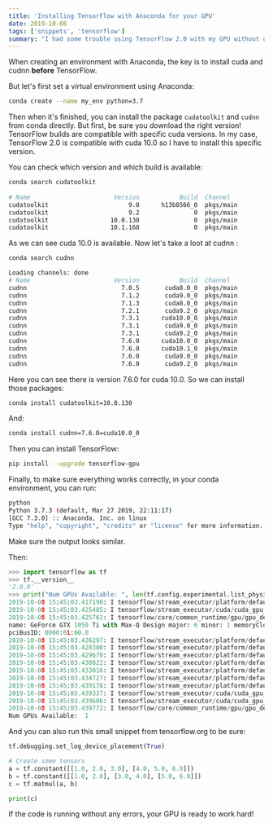 ```yaml
---
title: 'Installing TensorFlow with Anaconda for your GPU'
date: 2019-10-08
tags: ['snippets', 'tensorflow']
summary: "I had some trouble using TensorFlow 2.0 with my GPU without using Docker. Sometimes my cuda version is not compatible with the TensorFlow build, other times it's about cudnn ... Using Anaconda makes your life easier!"
---
```


When creating an environment with Anaconda, the key is to install cuda and cudnn **before** TensorFlow.

But let's first set a virtual environment using Anaconda:

```bash
conda create --name my_env python=3.7
```

Then when it's finished, you can install the package `cudatoolkit` and `cudnn` from conda directly. But first, be sure you download the right version! TensorFlow builds are compatible with specific cuda versions. In my case, TensorFlow 2.0 is compatible with cuda 10.0 so I have to install this specific version.

You can check which version and which build is available:

```bash
conda search cudatoolkit
                                                                                                                                                                        Loading channels: done
# Name                       Version           Build  Channel
cudatoolkit                      9.0      h13b8566_0  pkgs/main
cudatoolkit                      9.2               0  pkgs/main
cudatoolkit                 10.0.130               0  pkgs/main
cudatoolkit                 10.1.168               0  pkgs/main
```

As we can see cuda 10.0 is available. Now let's take a loot at cudnn :

```bash
conda search cudnn

Loading channels: done
# Name                       Version           Build  Channel
cudnn                          7.0.5       cuda8.0_0  pkgs/main
cudnn                          7.1.2       cuda9.0_0  pkgs/main
cudnn                          7.1.3       cuda8.0_0  pkgs/main
cudnn                          7.2.1       cuda9.2_0  pkgs/main
cudnn                          7.3.1      cuda10.0_0  pkgs/main
cudnn                          7.3.1       cuda9.0_0  pkgs/main
cudnn                          7.3.1       cuda9.2_0  pkgs/main
cudnn                          7.6.0      cuda10.0_0  pkgs/main
cudnn                          7.6.0      cuda10.1_0  pkgs/main
cudnn                          7.6.0       cuda9.0_0  pkgs/main
cudnn                          7.6.0       cuda9.2_0  pkgs/main
```

Here you can see there is version 7.6.0 for cuda 10.0. So we can install those packages:

```bash
conda install cudatoolkit=10.0.130
```

And:

```bash
conda install cudnn=7.6.0=cuda10.0_0
```

Then you can install TensorFlow:

```bash
pip install --upgrade tensorflow-gpu
```

Finally, to make sure everything works correctly, in your conda environment, you can run:

```bash
python
Python 3.7.3 (default, Mar 27 2019, 22:11:17)
[GCC 7.3.0] :: Anaconda, Inc. on linux
Type "help", "copyright", "credits" or "license" for more information.
```

Make sure the output looks similar.

Then:

```python
>>> import tensorflow as tf
>>> tf.__version__
'2.0.0'
>>> print("Num GPUs Available: ", len(tf.config.experimental.list_physical_devices('GPU')))
2019-10-08 15:45:03.417190: I tensorflow/stream_executor/platform/default/dso_loader.cc:44] Successfully opened dynamic library libcuda.so.1
2019-10-08 15:45:03.425485: I tensorflow/stream_executor/cuda/cuda_gpu_executor.cc:1006] successful NUMA node read from SysFS had negative value (-1), but there must be at least one NUMA node, so returning NUMA node zero
2019-10-08 15:45:03.425762: I tensorflow/core/common_runtime/gpu/gpu_device.cc:1618] Found device 0 with properties:
name: GeForce GTX 1050 Ti with Max-Q Design major: 6 minor: 1 memoryClockRate(GHz): 1.4175
pciBusID: 0000:01:00.0
2019-10-08 15:45:03.426297: I tensorflow/stream_executor/platform/default/dso_loader.cc:44] Successfully opened dynamic library libcudart.so.10.0
2019-10-08 15:45:03.428300: I tensorflow/stream_executor/platform/default/dso_loader.cc:44] Successfully opened dynamic library libcublas.so.10.0
2019-10-08 15:45:03.429670: I tensorflow/stream_executor/platform/default/dso_loader.cc:44] Successfully opened dynamic library libcufft.so.10.0
2019-10-08 15:45:03.430822: I tensorflow/stream_executor/platform/default/dso_loader.cc:44] Successfully opened dynamic library libcurand.so.10.0
2019-10-08 15:45:03.433016: I tensorflow/stream_executor/platform/default/dso_loader.cc:44] Successfully opened dynamic library libcusolver.so.10.0
2019-10-08 15:45:03.434727: I tensorflow/stream_executor/platform/default/dso_loader.cc:44] Successfully opened dynamic library libcusparse.so.10.0
2019-10-08 15:45:03.439178: I tensorflow/stream_executor/platform/default/dso_loader.cc:44] Successfully opened dynamic library libcudnn.so.7
2019-10-08 15:45:03.439337: I tensorflow/stream_executor/cuda/cuda_gpu_executor.cc:1006] successful NUMA node read from SysFS had negative value (-1), but there must be at least one NUMA node, so returning NUMA node zero
2019-10-08 15:45:03.439606: I tensorflow/stream_executor/cuda/cuda_gpu_executor.cc:1006] successful NUMA node read from SysFS had negative value (-1), but there must be at least one NUMA node, so returning NUMA node zero
2019-10-08 15:45:03.439772: I tensorflow/core/common_runtime/gpu/gpu_device.cc:1746] Adding visible gpu devices: 0
Num GPUs Available:  1
```

And you can also run this small snippet from tensorflow.org to be sure:

```python
tf.debugging.set_log_device_placement(True)

# Create some tensors
a = tf.constant([[1.0, 2.0, 3.0], [4.0, 5.0, 6.0]])
b = tf.constant([[1.0, 2.0], [3.0, 4.0], [5.0, 6.0]])
c = tf.matmul(a, b)

print(c)
```

If the code is running without any errors, your GPU is ready to work hard!
